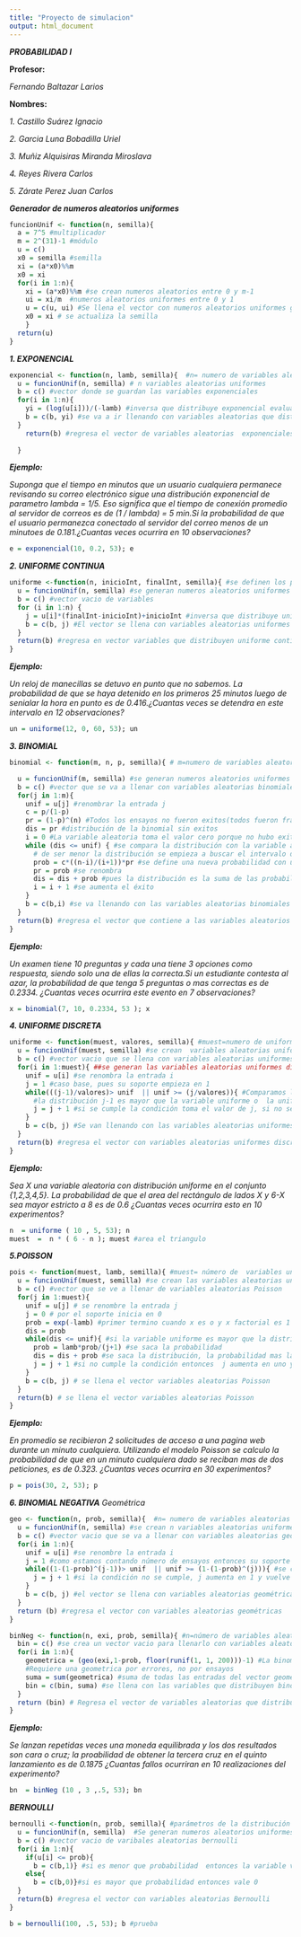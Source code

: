 ---
title: "Proyecto de simulacion"
output: html_document
---
***PROBABILIDAD I***

**Profesor:** 

*Fernando Baltazar Larios*

**Nombres:**

*1. Castillo Suárez Ignacio*

*2. Garcia Luna Bobadilla Uriel*

*3. Muñiz Alquisiras Miranda Miroslava*

*4. Reyes Rivera Carlos* 

*5. Zárate Perez Juan Carlos*

***Generador de numeros aleatorios uniformes***
```{r}
funcionUnif <- function(n, semilla){
  a = 7^5 #multiplicador
  m = 2^(31)-1 #módulo
  u = c() 
  x0 = semilla #semilla
  xi = (a*x0)%%m 
  x0 = xi 
  for(i in 1:n){
    xi = (a*x0)%%m #se crean numeros aleatorios entre 0 y m-1
    ui = xi/m  #numeros aleatorios uniformes entre 0 y 1
    u = c(u, ui) #Se llena el vector con numeros aleatorios uniformes generados
    x0 = xi # se actualiza la semilla
    }
  return(u)
}
```

***1. EXPONENCIAL***
```{r}
exponencial <- function(n, lamb, semilla){  #n= numero de variables aleatorias y lambda es el parámetro de la exponencial
  u = funcionUnif(n, semilla) # n variables aleatorias uniformes
  b = c() #vector donde se guardan las variables exponenciales
  for(i in 1:n){  
    yi = (log(u[i]))/(-lamb) #inversa que distribuye exponencial evaluada en la variable aleatoria uniforme
    b = c(b, yi) #se va a ir llenando con variables aleatorias que distribuyen exponencial
  }
    return(b) #regresa el vector de variables aleatorias  exponenciales 
  
  }


```

***Ejemplo:***

*Suponga que el tiempo en minutos que un usuario cualquiera permanece revisando su correo electrónico sigue una distribución exponencial de parametro lambda = 1/5. Eso significa que el tiempo de conexión promedio al servidor de correos es de (1 / lambda) = 5 min.Si la probabilidad de que el usuario permanezca conectado al servidor del correo menos de un minutoes de 0.181.¿Cuantas veces ocurrira en 10 observaciones?*

```{r}
e = exponencial(10, 0.2, 53); e
```


***2. UNIFORME CONTINUA***
```{r}
uniforme <-function(n, inicioInt, finalInt, semilla){ #se definen los parámetros,inicioint: inicio del intervalo, finalint: fin del intervalo
  u = funcionUnif(n, semilla) #se generan numeros aleatorios uniformes
  b = c() #vector vacio de variables 
  for (i in 1:n) {
    j = u[i]*(finalInt-inicioInt)+inicioInt #inversa que distribuye uniforme continua
    b = c(b, j) #El vector se llena con variables aleatorias uniformes continuas
  }
  return(b) #regresa en vector variables que distribuyen uniforme continua 
}
```

***Ejemplo:***

*Un reloj de manecillas se detuvo en punto que no sabemos. La probabilidad de que se haya detenido en los primeros 25 minutos luego de senialar la hora en punto es de 0.416.¿Cuantas veces se detendra en este intervalo en 12 observaciones?*

```{r}
un = uniforme(12, 0, 60, 53); un
```

***3. BINOMIAL***

```{r}
binomial <- function(m, n, p, semilla){ # m=numero de variables aleatorias, n y p parametros de la Binomial

  u = funcionUnif(m, semilla) #se generan numeros aleatorios uniformes
  b = c() #vector que se va a llenar con variables aleatorias binomiales
  for(j in 1:m){
    unif = u[j] #renombrar la entrada j 
    c = p/(1-p) 
    pr = (1-p)^(n) #Todos los ensayos no fueron exitos(todos fueron fracasos)
    dis = pr #distribución de la binomial sin exitos
    i = 0 #La variable aleatoria toma el valor cero porque no hubo exitos
    while (dis <= unif) { #se compara la distribución con la variable aleatoria unifome
      # de ser menor la distribución se empieza a buscar el intervalo de pertencia
      prob = c*((n-i)/(i+1))*pr #se define una nueva probabilidad con un éxito mas que el anterior 
      pr = prob #se renombra
      dis = dis + prob #pues la distribución es la suma de las probabilidades anteriores
      i = i + 1 #se aumenta el éxito
    }
    b = c(b,i) #se va llenando con las variables aleatorias binomiales 
  }
  return(b) #regresa el vector que contiene a las variables aleatorios binomiales
}
```

***Ejemplo:***

*Un examen tiene 10 preguntas y cada una tiene 3 opciones como respuesta, siendo solo una de ellas la correcta.Si un estudiante contesta al azar, la probabilidad de que tenga 5 preguntas o mas correctas es de 0.2334. ¿Cuantas veces ocurrira este evento en 7 observaciones?*

```{r}
x = binomial(7, 10, 0.2334, 53 ); x
```

***4. UNIFORME DISCRETA***

```{r}
uniforme <- function(muest, valores, semilla){ #muest=numero de uniformes, valores es el parámetro de la uniforme discreta
  u = funcionUnif(muest, semilla) #se crean  variables aleatorias uniformes
  b = c() #vector vacio que se llena con variables aleatorias uniformes 
  for(i in 1:muest){ ##se generan las variables aleatorias uniformes discretas
    unif = u[i] #se renombra la entrada i
    j = 1 #caso base, pues su soporte empieza en 1
    while(((j-1)/valores)> unif  || unif >= (j/valores)){ #Comparamos la distribución con la uniforme 
      #la distribución j-1 es mayor que la variable uniforme o  la uniforme sea mayor que la distribución j
      j = j + 1 #si se cumple la condición toma el valor de j, si no se cumple se aumenta j en uno y se vuelve a hacer la comparación 
    }
    b = c(b, j) #Se van llenando con las variables aleatorias uniformes discretas
  }
  return(b) #regresa el vector con variables aleatorias uniformes discretas
}
```

***Ejemplo:***

*Sea X una variable aleatoria con distribución uniforme en el conjunto {1,2,3,4,5}. La probabilidad de que el area del rectángulo de lados X y 6-X sea mayor estricto a 8 es de 0.6 ¿Cuantas veces ocurrira esto en 10 experimentos?*

```{r}

n  = uniforme ( 10 , 5, 53); n
muest  =  n * ( 6 - n ); muest #area el triangulo

```
***5.POISSON***

```{r}
pois <- function(muest, lamb, semilla){ #muest= número de  variables uniformes y lambda el parámetro de la Poisson 
  u = funcionUnif(muest, semilla) #se crean las variables aleatorias uniformes
  b = c() #vector que se ve a llenar de variables aleatorias Poisson
  for(j in 1:muest){
    unif = u[j] # se renombre la entrada j
    j = 0 # por el soporte inicia en 0
    prob = exp(-lamb) #primer termino cuando x es o y x factorial es 1
    dis = prob 
    while(dis <= unif){ #si la variable uniforme es mayor que la distribución
      prob = lamb*prob/(j+1) #se saca la probabilidad
      dis = dis + prob #se saca la distribución, la probabilidad mas la anterior
      j = j + 1 #si no cumple la condición entonces  j aumenta en uno y vuelve a entrar al ciclo
    }
    b = c(b, j) # se llena el vector variables aleatorias Poisson
  }
  return(b) # se llena el vector variables aleatorias Poisson
}
```

***Ejemplo:***

*En promedio se recibieron 2 solicitudes de acceso a una pagina web durante un minuto cualquiera. Utilizando el modelo Poisson se calculo la probabilidad de que en un minuto cualquiera dado se reciban mas de dos peticiones, es de 0.323. ¿Cuantas veces ocurrira en 30 experimentos?*

```{r}
p = pois(30, 2, 53); p

```

***6. BINOMIAL NEGATIVA***
*Geométrica*

```{r}
geo <- function(n, prob, semilla){  #n= numero de variables aleatorias geométricas y prob es el parámetro de la distribución geométrica
  u = funcionUnif(n, semilla) #se crean n variables aleatorias uniformes
  b = c() #vector vacio que se va a llenar con variables aleatorias geométricas
  for(i in 1:n){
    unif = u[i] #se renombre la entrada i
    j = 1 #como estamos contando número de ensayos entonces su soporte inicia en 1
    while((1-(1-prob)^(j-1))> unif  || unif >= (1-(1-prob)^(j))){ #se compara la distribución con la variable aleatoria uniforme
      j = j + 1 #si la condición no se cumple, j aumenta en 1 y vuelve a entrar al ciclo
    }
    b = c(b, j) #el vector se llena con variables aleatorias geométricas
  }
  return (b) #regresa el vector con variables aleatorias geométricas
}

```

```{r}

binNeg <- function(n, exi, prob, semilla){ #n=número de variables aleatorias que distribuyen binomial negativa donde exi y prob son los parámetros 
  bin = c() #se crea un vector vacio para llenarlo con variables aleatorias que distribuyen binomial negativa
  for(i in 1:n){
    geometrica = (geo(exi,1-prob, floor(runif(1, 1, 200)))-1) #La binomial negativa esta dada por la suma de r geométricas. Creamos un vector de geométricas con paramétros exitos y probabilidad (1-p)-1
    #Requiere una geometrica por errores, no por ensayos
    suma = sum(geometrica) #suma de todas las entradas del vector geométrica
    bin = c(bin, suma) #se llena con las variables que distribuyen binomial negativa 
  }
  return (bin) # Regresa el vector de variables aleatorias que distribuyen binomial negativa
}
```

***Ejemplo:***

*Se lanzan repetidas veces una moneda equilibrada y los dos resultados son cara o cruz; la proabilidad de obtener la tercera cruz en el quinto lanzamiento es de 0.1875 ¿Cuantas fallos ocurriran en 10 realizaciones del experimento?*

```{r}

bn  = binNeg (10 , 3 ,.5, 53); bn
```

***BERNOULLI***
```{r}
bernoulli <-function(n, prob, semilla){ #parámetros de la distribución Bernoulli 
  u = funcionUnif(n, semilla)  #Se generan numeros aleatorios uniformes
  b = c() #vector vacio de varibales aleatorias bernoulli
  for(i in 1:n){
    if(u[i] <= prob){ 
      b = c(b,1)} #si es menor que probabilidad  entonces la variable vale 1
    else{
      b = c(b,0)}#si es mayor que probabilidad entonces vale 0
  }
  return(b) #regresa el vector con variables aleatorias Bernoulli
}
```
```{r}
b = bernoulli(100, .5, 53); b #prueba
```



